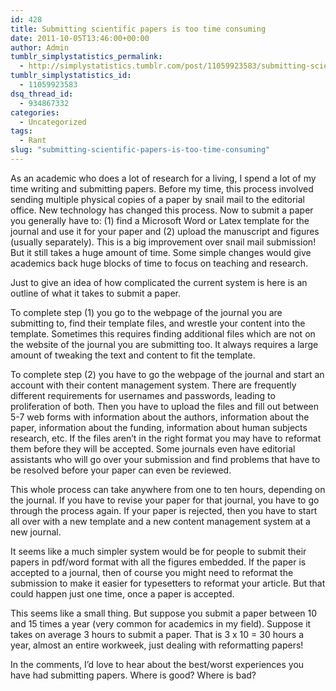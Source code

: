 ```yaml
---
id: 428
title: Submitting scientific papers is too time consuming
date: 2011-10-05T13:46:00+00:00
author: Admin
tumblr_simplystatistics_permalink:
  - http://simplystatistics.tumblr.com/post/11059923583/submitting-scientific-papers-is-too-time-consuming
tumblr_simplystatistics_id:
  - 11059923583
dsq_thread_id:
  - 934867332
categories:
  - Uncategorized
tags:
  - Rant
slug: "submitting-scientific-papers-is-too-time-consuming"
---
```

As an academic who does a lot of research for a living, I spend a lot of my time writing and submitting papers. Before my time, this process involved sending multiple physical copies of a paper by snail mail to the editorial office. New technology has changed this process. Now to submit a paper you generally have to: (1) find a Microsoft Word or Latex template for the journal and use it for your paper and (2) upload the manuscript and figures (usually separately). This is a big improvement over snail mail submission! But it still takes a huge amount of time. Some simple changes would give academics back huge blocks of time to focus on teaching and research.


Just to give an idea of how complicated the current system is here is an outline of what it takes to submit a paper.

To complete step (1) you go to the webpage of the journal you are submitting to, find their template files, and wrestle your content into the template. Sometimes this requires finding additional files which are not on the website of the journal you are submitting too. It always requires a large amount of tweaking the text and content to fit the template.

To complete step (2) you have to go the webpage of the journal and start an account with their content management system. There are frequently different requirements for usernames and passwords, leading to proliferation of both. Then you have to upload the files and fill out between 5-7 web forms with information about the authors, information about the paper, information about the funding, information about human subjects research, etc. If the files aren&#8217;t in the right format you may have to reformat them before they will be accepted. Some journals even have editorial assistants who will go over your submission and find problems that have to be resolved before your paper can even be reviewed.

This whole process can take anywhere from one to ten hours, depending on the journal. If you have to revise your paper for that journal, you have to go through the process again. If your paper is rejected, then you have to start all over with a new template and a new content management system at a new journal.

It seems like a much simpler system would be for people to submit their papers in pdf/word format with all the figures embedded. If the paper is accepted to a journal, then of course you might need to reformat the submission to make it easier for typesetters to reformat your article. But that could happen just one time, once a paper is accepted.

This seems like a small thing. But suppose you submit a paper between 10 and 15 times a year (very common for academics in my field). Suppose it takes on average 3 hours to submit a paper. That is 3 x 10 = 30 hours a year, almost an entire workweek, just dealing with reformatting papers! 

In the comments, I&#8217;d love to hear about the best/worst experiences you have had submitting papers. Where is good? Where is bad?
